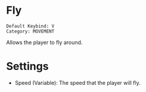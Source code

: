 # Fly

```
Default Keybind: V
Category: MOVEMENT
```

Allows the player to fly around.

# Settings
 - Speed (Variable): The speed that the player will fly.